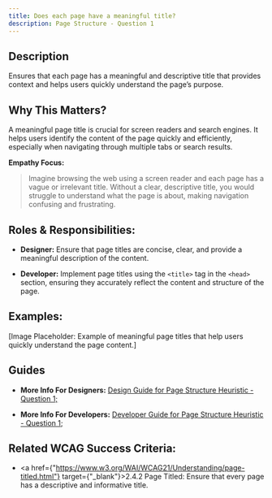 ```yaml
---
title: Does each page have a meaningful title?
description: Page Structure - Question 1
---
```


## Description

Ensures that each page has a meaningful and descriptive title that provides context and helps users quickly understand the page’s purpose.

## Why This Matters?

A meaningful page title is crucial for screen readers and search engines. It helps users identify the content of the page quickly and efficiently, especially when navigating through multiple tabs or search results.

**Empathy Focus:**
> Imagine browsing the web using a screen reader and each page has a vague or irrelevant title. Without a clear, descriptive title, you would struggle to understand what the page is about, making navigation confusing and frustrating.

## Roles & Responsibilities:

- **Designer:** Ensure that page titles are concise, clear, and provide a meaningful description of the content.

- **Developer:** Implement page titles using the `<title>` tag in the `<head>` section, ensuring they accurately reflect the content and structure of the page.

## Examples:

[Image Placeholder: Example of meaningful page titles that help users quickly understand the page content.]

## Guides

- **More Info For Designers:** <a href="/docs/design-guide/page-structure/question-1">Design Guide for Page Structure Heuristic - Question 1;</a>

- **More Info For Developers:** <a href="/docs/developer-guide/page-structure/question-1">Developer Guide for Page Structure Heuristic - Question 1;</a>

## Related WCAG Success Criteria:

- <a href={"https://www.w3.org/WAI/WCAG21/Understanding/page-titled.html"} target={"_blank"}>2.4.2 Page Titled</a>: Ensure that every page has a descriptive and informative title.
